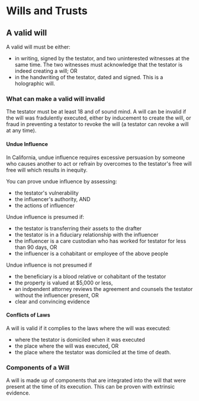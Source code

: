 <PublicLayout>

# Wills and Trusts

## A valid will

A valid will must be either:

* in writing, signed by the testator, and two uninterested witnesses at the
  same time. The two witnesses must acknowledge that the testator is indeed
  creating a will; OR
* in the handwriting of the testator, dated and signed. This is a holographic
  will.

### What can make a valid will invalid

The testator must be at least 18 and of sound mind. A will can be invalid if
the will was fradulently executed, either by inducement to create the will,
or fraud in preventing a testator to revoke the will (a testator can revoke a
will at any time).

#### Undue Influence

In California, undue influence requires excessive persuasion by someone who
causes another to act or refrain by overcomes to the testator's free will
free will which results in inequity.

You can prove undue influence by assessing:

* the testator's vulnerability
* the influencer's authority, AND
* the actions of influencer

Undue influence is presumed if:

* the testator is transferring their assets to the drafter
* the testator is in a fiduciary relationship with the influencer
* the influencer is a care custodian who has worked for testator for less than
  90 days, OR
* the influencer is a cohabitant or employee of the above people

Undue influence is not presumed if

* the beneficiary is a blood relative or cohabitant of the testator
* the property is valued at $5,000 or less,
* an indpendent attorney reviews the agreement and counsels the testator
  without the influencer present, OR
* clear and convincing evidence

#### Conflicts of Laws

A will is valid if it complies to the laws where the will was executed:

* where the testator is domiciled when it was executed
* the place where the will was executed, OR
* the place where the testator was domiciled at the time of death.

### Components of a Will

A will is made up of components that are integrated into the will that were
present at the time of its execution. This can be proven with extrinsic
evidence.

</PublicLayout>
